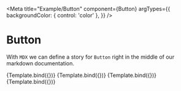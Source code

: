 
<Meta
  title="Example/Button"
  component={Button}
  argTypes={{
    backgroundColor: { control: 'color' },
  }}
/>

# Button

With `MDX` we can define a story for `Button` right in the middle of our
markdown documentation.


<Canvas>
  <Story
    name="Primary"
    args={{
      primary: true,
      label: 'Button',
    }}
  >
    {Template.bind({})}
  </Story>
  <Story
    name="Secondary"
    args={{
      label: 'Button',
    }}
  >
    {Template.bind({})}
  </Story>
  <Story
    name="Large"
    args={{
      size: 'large',
      label: 'Button',
    }}
  >
    {Template.bind({})}
  </Story>
  <Story
    name="Small"
    args={{
      size: 'small',
      label: 'Button',
    }}
  >
    {Template.bind({})}
  </Story>
</Canvas>

<ArgsTable story="Primary" />
